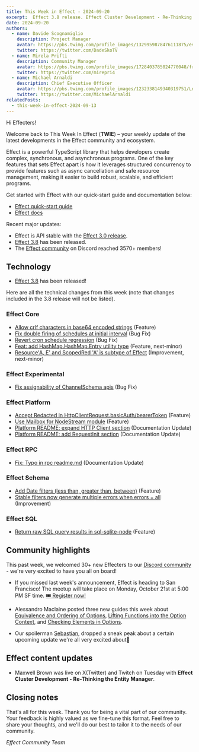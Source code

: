 ```yaml
---
title: This Week in Effect - 2024-09-20
excerpt:  Effect 3.8 release. Effect Cluster Development - Re-Thinking the Entity Manager by Maxwell Brown.
date: 2024-09-20
authors:
  - name: Davide Scognamiglio
    description: Project Manager
    avatar: https://pbs.twimg.com/profile_images/1329959878476111875/evHG8VX6_400x400.jpg
    twitter: https://twitter.com/DadeSkoTV
  - name: Mirela Prifti
    description: Community Manager
    avatar: https://pbs.twimg.com/profile_images/1728403785024770048/frKphayT_400x400.jpg
    twitter: https://twitter.com/mirepri4
  - name: Michael Arnaldi
    description: Chief Executive Officer
    avatar: https://pbs.twimg.com/profile_images/1232338149340319751/Ln9nNWyk_400x400.jpg
    twitter: https://twitter.com/MichaelArnaldi
relatedPosts:
  - this-week-in-effect-2024-09-13
---
```


Hi Effecters! 

Welcome back to This Week In Effect (**TWIE**) – your weekly update of the latest developments in the Effect community and ecosystem.

Effect is a powerful TypeScript library that helps developers create complex, synchronous, and asynchronous programs. One of the key features that sets Effect apart is how it leverages structured concurrency to provide features such as async cancellation and safe resource management, making it easier to build robust, scalable, and efficient programs.

Get started with Effect with our quick-start guide and documentation below:

- [Effect quick-start guide](/docs/quickstart)
- [Effect docs](/docs/introduction)

Recent major updates:

- Effect is API stable with the [Effect 3.0 release](https://effect.website/blog/effect-3.0).
- [Effect 3.8](https://effect.website/blog/effect-3.8) has been released.
- The [Effect community](https://discord.gg/effect-ts) on Discord reached 3570+ members!


## Technology

+ [Effect 3.8](https://effect.website/blog/effect-3.8) has been released!
<Tweet id="1835605205393584312" />

Here are all the technical changes from this week (note that changes included in the 3.8 release will not be listed).

### Effect Core
+ [Allow crlf characters in base64 encoded strings](https://github.com/Effect-TS/effect/pull/3623) (Feature)
+ [Fix double firing of schedules at initial interval](https://github.com/Effect-TS/effect/pull/3624) (Bug Fix)
+ [Revert cron schedule regression](https://github.com/Effect-TS/effect/pull/3627) (Bug Fix)
+ [Feat: add HashMap.HashMap.Entry utility type](https://github.com/Effect-TS/effect/pull/3618) (Feature, next-minor)
+ [Resource'A, E' and ScopedRed 'A' is subtype of Effect](https://github.com/Effect-TS/effect/pull/3626) (Improvement, next-minor)

### Effect Experimental
+ [Fix assignability of ChannelSchema apis](https://github.com/Effect-TS/effect/pull/3632) (Bug Fix)

### Effect Platform
+ [Accept Redacted in HttpClientRequest.basicAuth/bearerToken](https://github.com/Effect-TS/effect/pull/3614) (Feature)
+ [Use Mailbox for NodeStream module](https://github.com/Effect-TS/effect/pull/3616) (Feature)
+ [Platform README: expand HTTP Client section](https://github.com/Effect-TS/effect/pull/3625) (Documentation Update)
+ [Platform README: add RequestInit section](https://github.com/Effect-TS/effect/pull/3629) (Documentation Update)

### Effect RPC
+ [Fix: Typo in rpc readme.md](https://github.com/Effect-TS/effect/pull/3630) (Documentation Update)

### Effect Schema
+ [Add Date filters (less than, greater than, between)](https://github.com/Effect-TS/effect/pull/3619) (Feature)
+ [Stable filters now generate multiple errors when errors = all](https://github.com/Effect-TS/effect/pull/3635) (Improvement)

### Effect SQL
+ [Return raw SQL query results in sql-sqlite-node](https://github.com/Effect-TS/effect/pull/3607) (Feature)


## Community highlights

This past week, we welcomed 30+ new Effecters to our [Discord community](https://discord.gg/effect-ts) - we're very excited to have you all on board! 

+ If you missed last week's announcement, Effect is heading to San Francisco! The meetup will take place on Monday, October 21st at 5:00 PM SF time. [🎟️ Register now!](https://lu.ma/gmk2jzd2)
<Tweet id="1833116197656686612" />

+ Alessandro Maclaine posted three new guides this week about [Equivalence and Ordering of Options](https://dev.to/almaclaine/equivalence-and-ordering-of-options-in-effect-ts-a-practical-guide-13di), [Lifting Functions into the Option Context](https://dev.to/almaclaine/lifting-functions-into-the-option-context-in-effect-ts-a-practical-guide-o87), and [Checking Elements in Options](https://dev.to/almaclaine/checking-elements-in-options-in-effect-ts-a-practical-guide-3o6b).

+ Our spoilerman [Sebastian](https://x.com/thefubhy), dropped a sneak peak about a certain upcoming update we're all very excited about👀
<Tweet id="1836649001204003007" />

## Effect content updates

+ Maxwell Brown was live on X(Twitter) and Twitch on Tuesday with **Effect Cluster Development - Re-Thinking the Entity Manager**.
<Tweet id="1836071794656309616" />

## Closing notes

That's all for this week. Thank you for being a vital part of our community. Your feedback is highly valued as we fine-tune this format. Feel free to share your thoughts, and we'll do our best to tailor it to the needs of our community.

_Effect Community Team_

